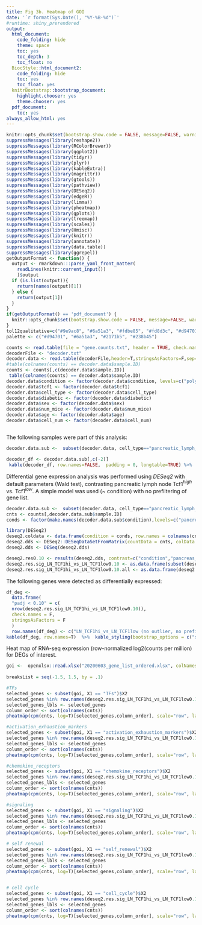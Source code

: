 ```yaml
---
title: Fig 3b. Heatmap of GOI
date: '`r format(Sys.Date(), "%Y-%B-%d")`'
#runtime: shiny_prerendered
output:
  html_document:
    code_folding: hide
    theme: space
    toc: yes
    toc_depth: 3
    toc_float: no
  BiocStyle::html_document2:
    code_folding: hide
    toc: yes
    toc_float: yes
  knitrBootstrap::bootstrap_document:
    highlight.chooser: yes
    theme.chooser: yes
  pdf_document:
    toc: yes
always_allow_html: yes
---
```


```r
knitr::opts_chunk$set(bootstrap.show.code = FALSE, message=FALSE, warning=FALSE)
suppressMessages(library(reshape2))
suppressMessages(library(RColorBrewer))
suppressMessages(library(ggplot2))
suppressMessages(library(tidyr))
suppressMessages(library(plyr))
suppressMessages(library(kableExtra))
suppressMessages(library(magrittr))
suppressMessages(library(gtools))
suppressMessages(library(pathview))
suppressMessages(library(DESeq2))
suppressMessages(library(edgeR))
suppressMessages(library(limma))
suppressMessages(library(pheatmap))
suppressMessages(library(gplots))
suppressMessages(library(treemap))
suppressMessages(library(scales))
suppressMessages(library(Hmisc))
suppressMessages(library(knitr))
suppressMessages(library(annotate))
suppressMessages(library(data.table))
suppressMessages(library(ggrepel))
getOutputFormat <- function() {
  output <- rmarkdown:::parse_yaml_front_matter(
    readLines(knitr::current_input())
    )$output
  if (is.list(output)){
    return(names(output)[1])
  } else {
    return(output[1])
  }
}
if(getOutputFormat() == 'pdf_document') {
  knitr::opts_chunk$set(bootstrap.show.code = FALSE, message=FALSE, warning=FALSE, echo=FALSE, results='hide', plots='all')
}
tol12qualitative=c("#9e9ac8", "#6a51a3", "#fdbe85", "#fd8d3c", "#d94701", "#74c476", "#41ab5d", "#238b45", "#005a32", "#bdd7e7", "#6baed6", "#2171b5")
palette <- c("#d94701", "#6a51a3", "#2171b5", "#238b45")
```



```r


counts <- read.table(file = "gene.counts.txt", header = TRUE, check.names=FALSE, row.names=1)
decoderFile <- "decoder.txt"
decoder.data <- read.table(decoderFile,header=T,stringsAsFactors=F,sep="\t")
#table(colnames(counts) == decoder.data$sample.ID)
counts <- counts[,c(decoder.data$sample.ID)]
 table(colnames(counts) == decoder.data$sample.ID)
decoder.data$condition <- factor(decoder.data$condition, levels=c("polyclonal_naive","pancreas_TCF1lo","pancreas_LN_TCF1lo","pancreas_LN_TCF1hi"))
decoder.data$tcf1 <- factor(decoder.data$tcf1)
decoder.data$cell_type <- factor(decoder.data$cell_type)
decoder.data$diabetic <- factor(decoder.data$diabetic)
decoder.data$sex <- factor(decoder.data$sex)
decoder.data$num_mice <- factor(decoder.data$num_mice)
decoder.data$age <- factor(decoder.data$age)
decoder.data$cell_num <- factor(decoder.data$cell_num)



```


The following samples were part of this analysis:

```r
decoder.data.sub <-  subset(decoder.data, cell_type=="pancreatic_lymph_node" ) # decoder.data

decoder_df <- decoder.data.sub[,c(-2)]
 kable(decoder_df, row.names=FALSE,  padding = 0, longtable=TRUE) %>%  kable_styling(bootstrap_options = c("striped", "hover", "condensed"))
```


Differential gene expression analysis was performed using *DESeq2* with default parameters (Wald test), contrasting pancreatic lymph node Tcf1$^{high}$ vs.  Tcf1$^{low}$.  A simple model was used (~ condition) with no prefiltering of gene list.

```r

decoder.data.sub <-  subset(decoder.data, cell_type=="pancreatic_lymph_node") # decoder.data
cnts <- counts[,decoder.data.sub$sample.ID]
conds <- factor(make.names(decoder.data.sub$condition),levels=c("pancreas_LN_TCF1lo","pancreas_LN_TCF1hi"))

library(DESeq2)	
deseq2.coldata <- data.frame(condition = conds, row.names = colnames(cnts), decoder.data.sub)
deseq2.dds <- DESeq2::DESeqDataSetFromMatrix(countData = cnts, colData = deseq2.coldata, design = ~ condition)
deseq2.dds <- DESeq(deseq2.dds)

deseq2.res0.10 <- results(deseq2.dds, contrast=c("condition","pancreas_LN_TCF1hi", "pancreas_LN_TCF1lo"), alpha=0.10)
deseq2.res.sig_LN_TCF1hi_vs_LN_TCF1low0.10 <- as.data.frame(subset(deseq2.res0.10 , padj < 0.10))
deseq2.res.sig_LN_TCF1hi_vs_LN_TCF1low0.10.all <- as.data.frame(deseq2.res0.10)
```






The following genes were detected as differentially expressed:


```r
df_deg <-
  data.frame(
  "padj < 0.10" = c(
  nrow(deseq2.res.sig_LN_TCF1hi_vs_LN_TCF1low0.10)),
  check.names = F,
  stringsAsFactors = F
  )
  row.names(df_deg) <- c("LN_TCF1hi_vs_LN_TCF1low (no outlier, no prefiltering)")
kable(df_deg, row.names=T)  %>%  kable_styling(bootstrap_options = c("striped", "hover", "condensed"))
```


Heat map of RNA-seq expression (row-normalized log2(counts per million) for DEGs of interest.


```r

goi <-  openxlsx::read.xlsx("20200603_gene_list_ordered.xlsx", colNames=F)
 
breaksList = seq(-1.5, 1.5, by = .1)

#TFs
selected_genes <- subset(goi, X1 == "TFs")$X2
selected_genes %in% row.names(deseq2.res.sig_LN_TCF1hi_vs_LN_TCF1low0.10)
selected_genes_lbls <- selected_genes
column_order <- sort(colnames(cnts))
pheatmap(cpm(cnts, log=T)[selected_genes,column_order], scale="row", labels_row=selected_genes_lbls, cluster_rows = FALSE, cluster_cols = F, gaps_col = c(4), main="Transcription factors", fontsize_row = 12, col =  bluered(length(breaksList)), cellwidth=30, cellheight=30, breaks = breaksList)

#activation_exhaustion_markers
selected_genes <- subset(goi, X1 == "activation_exhaustion_markers")$X2
selected_genes %in% row.names(deseq2.res.sig_LN_TCF1hi_vs_LN_TCF1low0.10)
selected_genes_lbls <- selected_genes
column_order <- sort(colnames(cnts))
pheatmap(cpm(cnts, log=T)[selected_genes,column_order], scale="row", labels_row=selected_genes_lbls, cluster_rows = FALSE, cluster_cols = F, gaps_col = c(4), main="Activation/exhaustion markers", fontsize_row = 12, col =  bluered(length(breaksList)), cellwidth=30, cellheight=30, breaks = breaksList)

#chemokine_receptors
selected_genes <- subset(goi, X1 == "chemokine_receptors")$X2
selected_genes %in% row.names(deseq2.res.sig_LN_TCF1hi_vs_LN_TCF1low0.10)
selected_genes_lbls <- selected_genes
column_order <- sort(colnames(cnts))
pheatmap(cpm(cnts, log=T)[selected_genes,column_order], scale="row", labels_row=selected_genes_lbls, cluster_rows = FALSE, cluster_cols = F, gaps_col = c(4), main="Chemokine receptors", fontsize_row = 12, col =  bluered(length(breaksList)), cellwidth=30, cellheight=30, breaks = breaksList)

#signaling
selected_genes <- subset(goi, X1 == "signaling")$X2
selected_genes %in% row.names(deseq2.res.sig_LN_TCF1hi_vs_LN_TCF1low0.10)
selected_genes_lbls <- selected_genes
column_order <- sort(colnames(cnts))
pheatmap(cpm(cnts, log=T)[selected_genes,column_order], scale="row", labels_row=selected_genes_lbls, cluster_rows = FALSE, cluster_cols = F, gaps_col = c(4), main="Signaling", fontsize_row = 12, col =  bluered(length(breaksList)), cellwidth=30, cellheight=30, breaks = breaksList)

# self renewal
selected_genes <- subset(goi, X1 == "self_renewal")$X2
selected_genes %in% row.names(deseq2.res.sig_LN_TCF1hi_vs_LN_TCF1low0.10)
selected_genes_lbls <- selected_genes
column_order <- sort(colnames(cnts))
pheatmap(cpm(cnts, log=T)[selected_genes,column_order], scale="row", labels_row=selected_genes_lbls, cluster_rows = FALSE, cluster_cols = F, gaps_col = c(4), main="Self renewal", fontsize_row = 12, col =  bluered(length(breaksList)), cellwidth=30, cellheight=30, breaks = breaksList)


# cell cycle
selected_genes <- subset(goi, X1 == "cell_cycle")$X2
selected_genes %in% row.names(deseq2.res.sig_LN_TCF1hi_vs_LN_TCF1low0.10)
selected_genes_lbls <- selected_genes
column_order <- sort(colnames(cnts))
pheatmap(cpm(cnts, log=T)[selected_genes,column_order], scale="row", labels_row=selected_genes_lbls, cluster_rows = FALSE, cluster_cols = F, gaps_col = c(4), main="Cell cycle / proliferation", fontsize_row = 12, col =  bluered(length(breaksList)), cellwidth=30, cellheight=30, breaks = breaksList)

```


